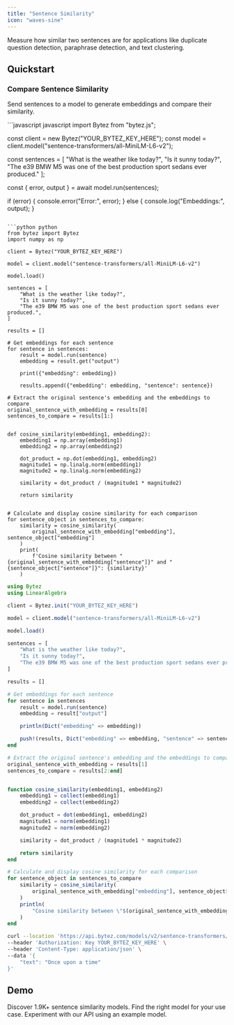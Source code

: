 ```yaml
---
title: "Sentence Similarity"
icon: "waves-sine"
---
```


<Tip>Measure how similar two sentences are for applications like duplicate question detection, paraphrase detection, and text clustering.</Tip>

## Quickstart
### Compare Sentence Similarity
Send sentences to a model to generate embeddings and compare their similarity.

<CodeGroup>
```javascript javascript 
import Bytez from "bytez.js";

const client = new Bytez("YOUR_BYTEZ_KEY_HERE");
const model = client.model("sentence-transformers/all-MiniLM-L6-v2");

const sentences = [
  "What is the weather like today?",
  "Is it sunny today?",
  "The e39 BMW M5 was one of the best production sport sedans ever produced."
];

const { error, output } = await model.run(sentences);

if (error) {
  console.error("Error:", error);
} else {
  console.log("Embeddings:", output);
}
```

```python python
from bytez import Bytez
import numpy as np

client = Bytez("YOUR_BYTEZ_KEY_HERE")

model = client.model("sentence-transformers/all-MiniLM-L6-v2")

model.load()

sentences = [
    "What is the weather like today?",
    "Is it sunny today?",
    "The e39 BMW M5 was one of the best production sport sedans ever produced.",
]

results = []

# Get embeddings for each sentence
for sentence in sentences:
    result = model.run(sentence)
    embedding = result.get("output")

    print({"embedding": embedding})

    results.append({"embedding": embedding, "sentence": sentence})

# Extract the original sentence's embedding and the embeddings to compare
original_sentence_with_embedding = results[0]
sentences_to_compare = results[1:]


def cosine_similarity(embedding1, embedding2):
    embedding1 = np.array(embedding1)
    embedding2 = np.array(embedding2)

    dot_product = np.dot(embedding1, embedding2)
    magnitude1 = np.linalg.norm(embedding1)
    magnitude2 = np.linalg.norm(embedding2)

    similarity = dot_product / (magnitude1 * magnitude2)

    return similarity


# Calculate and display cosine similarity for each comparison
for sentence_object in sentences_to_compare:
    similarity = cosine_similarity(
        original_sentence_with_embedding["embedding"], sentence_object["embedding"]
    )
    print(
        f'Cosine similarity between "{original_sentence_with_embedding["sentence"]}" and "{sentence_object["sentence"]}": {similarity}'
    )
```

```julia julia
using Bytez
using LinearAlgebra

client = Bytez.init("YOUR_BYTEZ_KEY_HERE")

model = client.model("sentence-transformers/all-MiniLM-L6-v2")

model.load()

sentences = [
	"What is the weather like today?",
	"Is it sunny today?",
	"The e39 BMW M5 was one of the best production sport sedans ever produced.",
]

results = []

# Get embeddings for each sentence
for sentence in sentences
	result = model.run(sentence)
	embedding = result["output"]

	println(Dict("embedding" => embedding))

	push!(results, Dict("embedding" => embedding, "sentence" => sentence))
end

# Extract the original sentence's embedding and the embeddings to compare
original_sentence_with_embedding = results[1]
sentences_to_compare = results[2:end]


function cosine_similarity(embedding1, embedding2)
	embedding1 = collect(embedding1)
	embedding2 = collect(embedding2)

	dot_product = dot(embedding1, embedding2)
	magnitude1 = norm(embedding1)
	magnitude2 = norm(embedding2)

	similarity = dot_product / (magnitude1 * magnitude2)

	return similarity
end

# Calculate and display cosine similarity for each comparison
for sentence_object in sentences_to_compare
	similarity = cosine_similarity(
		original_sentence_with_embedding["embedding"], sentence_object["embedding"],
	)
	println(
		"Cosine similarity between \"$(original_sentence_with_embedding["sentence"])\" and \"$(sentence_object["sentence"])\": $similarity",
	)
end
```

```bash rest
curl --location 'https://api.bytez.com/models/v2/sentence-transformers/all-MiniLM-L6-v2' \
--header 'Authorization: Key YOUR_BYTEZ_KEY_HERE' \
--header 'Content-Type: application/json' \
--data '{
    "text": "Once upon a time"
}'

```

</CodeGroup>

## Demo

<CardGroup>

<Card title="Explore Models" href="/model-api/playground/models" icon="cube">
  Discover 1.9K+ sentence similarity models. Find the right model for your use case.
</Card>

<Card title="API Playground" href="https://bytez.com/docs/sentence-transformers/all-MiniLM-L6-v2/model" icon="webhook">
  Experiment with our API using an example model.
</Card>

</CardGroup>
